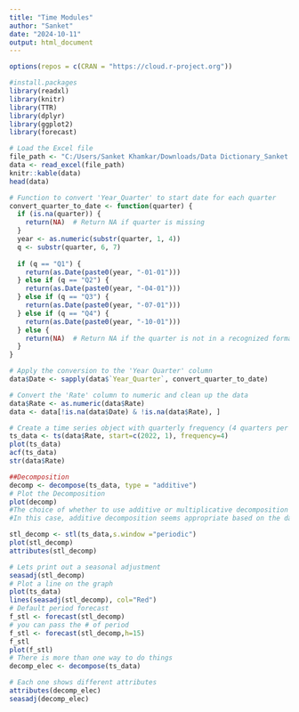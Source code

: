 ---
title: "Time Modules"
author: "Sanket"
date: "2024-10-11"
output: html_document
---

```{r}

options(repos = c(CRAN = "https://cloud.r-project.org"))

#install.packages
library(readxl)
library(knitr)
library(TTR)
library(dplyr)
library(ggplot2)
library(forecast)

# Load the Excel file
file_path <- "C:/Users/Sanket Khamkar/Downloads/Data Dictionary_Sanket.xlsx"
data <- read_excel(file_path)
knitr::kable(data)
head(data)

# Function to convert 'Year_Quarter' to start date for each quarter
convert_quarter_to_date <- function(quarter) {
  if (is.na(quarter)) {
    return(NA)  # Return NA if quarter is missing
  }
  year <- as.numeric(substr(quarter, 1, 4))
  q <- substr(quarter, 6, 7)
  
  if (q == "Q1") {
    return(as.Date(paste0(year, "-01-01")))
  } else if (q == "Q2") {
    return(as.Date(paste0(year, "-04-01")))
  } else if (q == "Q3") {
    return(as.Date(paste0(year, "-07-01")))
  } else if (q == "Q4") {
    return(as.Date(paste0(year, "-10-01")))
  } else {
    return(NA)  # Return NA if the quarter is not in a recognized format
  }
}

# Apply the conversion to the 'Year Quarter' column
data$Date <- sapply(data$`Year_Quarter`, convert_quarter_to_date)

# Convert the 'Rate' column to numeric and clean up the data
data$Rate <- as.numeric(data$Rate)
data <- data[!is.na(data$Date) & !is.na(data$Rate), ]

# Create a time series object with quarterly frequency (4 quarters per year)
ts_data <- ts(data$Rate, start=c(2022, 1), frequency=4)
plot(ts_data)
acf(ts_data)
str(data$Rate)

##Decomposition
decomp <- decompose(ts_data, type = "additive")  
# Plot the Decomposition
plot(decomp)
#The choice of whether to use additive or multiplicative decomposition depends on the relationship between the components (trend, seasonal, residual) and the data.
#In this case, additive decomposition seems appropriate based on the dataset because the seasonal effects likely do not change in magnitude with the trend.

stl_decomp <- stl(ts_data,s.window ="periodic")
plot(stl_decomp)
attributes(stl_decomp)

# Lets print out a seasonal adjustment
seasadj(stl_decomp)
# Plot a line on the graph
plot(ts_data)
lines(seasadj(stl_decomp), col="Red")
# Default period forecast
f_stl <- forecast(stl_decomp)
# you can pass the # of period
f_stl <- forecast(stl_decomp,h=15)
f_stl
plot(f_stl)
# There is more than one way to do things
decomp_elec <- decompose(ts_data)

# Each one shows different attributes 
attributes(decomp_elec)
seasadj(decomp_elec)



```